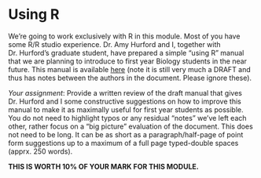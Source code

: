 # Using R

We’re going to work exclusively with R in this module. Most of you have some R/R studio experience. Dr. Amy Hurford and I, together with Dr. Hurford’s graduate student, have prepared a simple “using R” manual that we are planning to introduce to first year Biology students in the near future. This manual is available [here](https://ahurford.github.io/quantitative-training-guide/) (note it is still very much a DRAFT and thus has notes between the authors in the document. Please ignore these). 

*Your assignment*: Provide a written review of the draft manual that gives Dr. Hurford and I some constructive suggestions on how to improve this manual to make it as maximally useful for first year students as possible. You do not need to highlight typos or any residual “notes” we’ve left each other, rather focus on a “big picture” evaluation of the document. This does not need to be long. It can be as short as a paragraph/half-page of point form suggestions up to a maximum of a full page typed-double spaces (apprx. 250 words).  

**THIS IS WORTH 10% OF YOUR MARK FOR THIS MODULE.**


